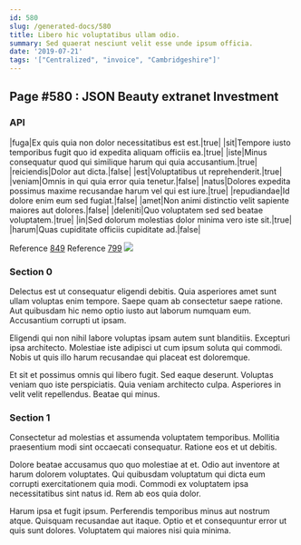 ```yaml
---
id: 580
slug: /generated-docs/580
title: Libero hic voluptatibus ullam odio.
summary: Sed quaerat nesciunt velit esse unde ipsum officia.
date: '2019-07-21'
tags: '["Centralized", "invoice", "Cambridgeshire"]'
---
```


## Page #580 : JSON Beauty extranet Investment
### API

|fuga|Ex quis quia non dolor necessitatibus est est.|true|
|sit|Tempore iusto temporibus fugit quo id expedita aliquam officiis ea.|true|
|iste|Minus consequatur quod qui similique harum qui quia accusantium.|true|
|reiciendis|Dolor aut dicta.|false|
|est|Voluptatibus ut reprehenderit.|true|
|veniam|Omnis in qui quia error quia tenetur.|false|
|natus|Dolores expedita possimus maxime recusandae harum vel qui est iure.|true|
|repudiandae|Id dolore enim eum sed fugiat.|false|
|amet|Non animi distinctio velit sapiente maiores aut dolores.|false|
|deleniti|Quo voluptatem sed sed beatae voluptatem.|true|
|in|Sed dolorum molestias dolor minima vero iste sit.|true|
|harum|Quas cupiditate officiis cupiditate ad.|false|

Reference [849](/generated-docs/849)
Reference [799](/generated-docs/799)
![](/assets/cats-4.jpg)

### Section 0
Delectus est ut consequatur eligendi debitis. Quia asperiores amet sunt ullam voluptas enim tempore. Saepe quam ab consectetur saepe ratione. Aut quibusdam hic nemo optio iusto aut laborum numquam eum. Accusantium corrupti ut ipsam.
 Eligendi qui non nihil labore voluptas ipsam autem sunt blanditiis. Excepturi ipsa architecto. Molestiae iste adipisci ut cum ipsum soluta qui commodi. Nobis ut quis illo harum recusandae qui placeat est doloremque.
 Et sit et possimus omnis qui libero fugit. Sed eaque deserunt. Voluptas veniam quo iste perspiciatis. Quia veniam architecto culpa. Asperiores in velit velit repellendus. Beatae qui minus.
### Section 1
Consectetur ad molestias et assumenda voluptatem temporibus. Mollitia praesentium modi sint occaecati consequatur. Ratione eos et ut debitis.
 Dolore beatae accusamus quo quo molestiae at et. Odio aut inventore at harum dolorem voluptates. Qui quibusdam voluptatum qui dicta eum corrupti exercitationem quia modi. Commodi ex voluptatem ipsa necessitatibus sint natus id. Rem ab eos quia dolor.
 Harum ipsa et fugit ipsum. Perferendis temporibus minus aut nostrum atque. Quisquam recusandae aut itaque. Optio et et consequuntur error ut quis sunt dolores. Voluptatem qui maiores nisi quia minima.
